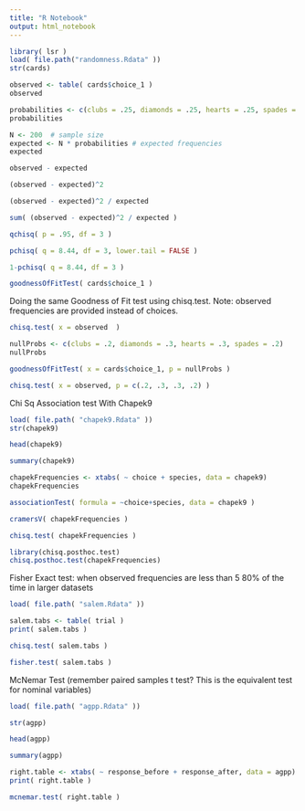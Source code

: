 ```yaml
---
title: "R Notebook"
output: html_notebook
---
```



```r
library( lsr )
load( file.path("randomness.Rdata" ))
str(cards)
```
```r
observed <- table( cards$choice_1 )
observed
```

```r
probabilities <- c(clubs = .25, diamonds = .25, hearts = .25, spades = .25) 
probabilities
```

```r
N <- 200  # sample size
expected <- N * probabilities # expected frequencies
expected
```

```r
observed - expected 
```

```r
(observed - expected)^2
```

```r
(observed - expected)^2 / expected
```

```r
sum( (observed - expected)^2 / expected )
```

```r
qchisq( p = .95, df = 3 )
```


```r
pchisq( q = 8.44, df = 3, lower.tail = FALSE )
```

```r
1-pchisq( q = 8.44, df = 3 )
```

```r
goodnessOfFitTest( cards$choice_1 )
```

Doing the same Goodness of Fit test using chisq.test. 
Note: observed frequencies are provided instead of choices.
```r
chisq.test( x = observed  )
```





```r
nullProbs <- c(clubs = .2, diamonds = .3, hearts = .3, spades = .2)
nullProbs
```

```r
goodnessOfFitTest( x = cards$choice_1, p = nullProbs )
```

```r
chisq.test( x = observed, p = c(.2, .3, .3, .2) )
```


Chi Sq Association test With Chapek9

```r
load( file.path( "chapek9.Rdata" ))
str(chapek9)
```

```r
head(chapek9)
```

```r
summary(chapek9)
```

```r
chapekFrequencies <- xtabs( ~ choice + species, data = chapek9)
chapekFrequencies
```


```r
associationTest( formula = ~choice+species, data = chapek9 )

```

```r
cramersV( chapekFrequencies )

```




```r
chisq.test( chapekFrequencies )
```
```r
library(chisq.posthoc.test)
chisq.posthoc.test(chapekFrequencies)
```


Fisher Exact test: when observed frequencies are less than 5 
80% of the time in larger datasets

```r
load( file.path( "salem.Rdata" ))
```


```r
salem.tabs <- table( trial )
print( salem.tabs )
```

```r
chisq.test( salem.tabs )
```

```r
fisher.test( salem.tabs )
```
McNemar Test (remember paired samples t test? This is the equivalent test for nominal variables) 

```r
load( file.path( "agpp.Rdata" ))
```

```r
str(agpp)
```

```r
head(agpp)
```

```r
summary(agpp)    
```

```r
right.table <- xtabs( ~ response_before + response_after, data = agpp)
print( right.table )
```

```r
mcnemar.test( right.table )
```

